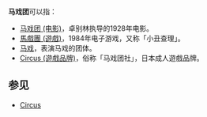 '''马戏团'''可以指：
* [[马戏团_(电影)|马戏团 (电影)]]，卓别林执导的1928年电影。
* [[馬戲團_(遊戲)|馬戲團 (遊戲)]]，1984年电子游戏，又称「小丑查理」。
* [[马戏|马戏]]，表演马戏的团体。
* [[Circus_(遊戲品牌)|Circus (遊戲品牌)]]，俗称「马戏团社」，日本成人遊戲品牌。

== 参见 ==
* [[Circus|Circus]]

{{disambig|cat=三字消歧义}}